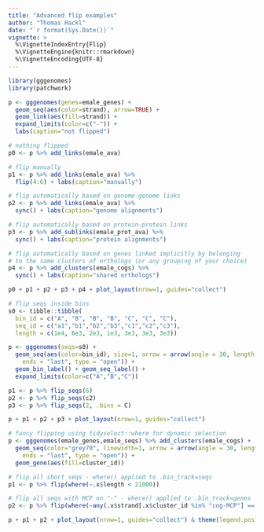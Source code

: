 ```yaml
---
title: "Advanced flip examples"
author: "Thomas Hackl"
date: "`r format(Sys.Date())`"
vignette: >
  %\VignetteIndexEntry{Flip}
  %\VignetteEngine{knitr::rmarkdown}
  %\VignetteEncoding{UTF-8}
---
```


``` r
library(gggenomes)
library(patchwork)
```

``` r
p <- gggenomes(genes=emale_genes) +
  geom_seq(aes(color=strand), arrow=TRUE) +
  geom_link(aes(fill=strand)) +
  expand_limits(color=c("-")) +
  labs(caption="not flipped")

# nothing flipped
p0 <- p %>% add_links(emale_ava)

# flip manually
p1 <- p %>% add_links(emale_ava) %>%
  flip(4:6) + labs(caption="manually")

# flip automatically based on genome-genome links
p2 <- p %>% add_links(emale_ava) %>%
  sync() + labs(caption="genome alignments")

# flip automatically based on protein-protein links
p3 <- p %>% add_sublinks(emale_prot_ava) %>%
  sync() + labs(caption="protein alignments")

# flip automatically based on genes linked implicitly by belonging
# to the same clusters of orthologs (or any grouping of your choice)
p4 <- p %>% add_clusters(emale_cogs) %>%
  sync() + labs(caption="shared orthologs")

p0 + p1 + p2 + p3 + p4 + plot_layout(nrow=1, guides="collect")
```

``` r
# flip seqs inside bins
s0 <- tibble::tibble(
  bin_id = c("A", "B", "B", "B", "C", "C", "C"),
  seq_id = c("a1","b1","b2","b3","c1","c2","c3"),
  length = c(1e4, 6e3, 2e3, 1e3, 3e3, 3e3, 3e3))

p <- gggenomes(seqs=s0) +
  geom_seq(aes(color=bin_id), size=1, arrow = arrow(angle = 30, length = unit(10, "pt"),
    ends = "last", type = "open")) +
  geom_bin_label() + geom_seq_label() +
  expand_limits(color=c("A","B","C"))

p1 <- p %>% flip_seqs(6)
p2 <- p %>% flip_seqs(c2)
p3 <- p %>% flip_seqs(2, .bins = C)

p + p1 + p2 + p3 + plot_layout(nrow=1, guides="collect")
```

``` r
# fancy flipping using tidyselect::where for dynamic selection
p <- gggenomes(emale_genes,emale_seqs) %>% add_clusters(emale_cogs) +
  geom_seq(color="grey70", linewidth=1, arrow = arrow(angle = 30, length = unit(15, "pt"),
    ends = "last", type = "open")) +
  geom_gene(aes(fill=cluster_id))

# flip all short seqs - where() applied to .bin_track=seqs
p1 <- p %>% flip(where(~.x$length < 21000))

# flip all seqs with MCP on "-" - where() applied to .bin_track=genes
p2 <- p %>% flip(where(~any(.x$strand[.x$cluster_id %in% "cog-MCP"] == "-")), .bin_track=genes)

p + p1 + p2 + plot_layout(nrow=1, guides="collect") & theme(legend.position = "bottom")
```